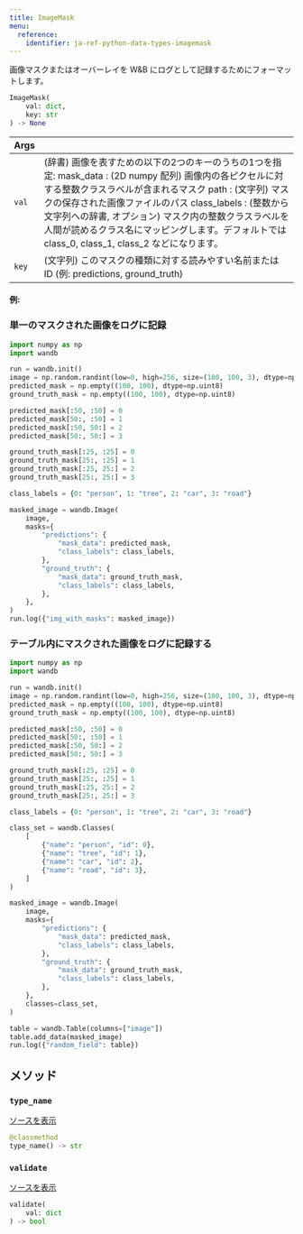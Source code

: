 ---
title: ImageMask
menu:
  reference:
    identifier: ja-ref-python-data-types-imagemask
---

<Card title="View the source code" href="https://www.github.com/wandb/wandb/tree/637bddf198525810add5804059001b1b319d6ad1/wandb/sdk/data_types/helper_types/image_mask.py#L18-L247" icon="github"/>

画像マスクまたはオーバーレイを W&B にログとして記録するためにフォーマットします。

```python
ImageMask(
    val: dict,
    key: str
) -> None
```

| Args |  |
| :--- | :--- |
| `val` | (辞書) 画像を表すための以下の2つのキーのうちの1つを指定: mask_data : (2D numpy 配列) 画像内の各ピクセルに対する整数クラスラベルが含まれるマスク path : (文字列) マスクの保存された画像ファイルのパス class_labels : (整数から文字列への辞書, オプション) マスク内の整数クラスラベルを人間が読めるクラス名にマッピングします。デフォルトでは class_0, class_1, class_2 などになります。 |
| `key` | (文字列) このマスクの種類に対する読みやすい名前または ID (例: predictions, ground_truth) |

#### 例:

### 単一のマスクされた画像をログに記録

```python
import numpy as np
import wandb

run = wandb.init()
image = np.random.randint(low=0, high=256, size=(100, 100, 3), dtype=np.uint8)
predicted_mask = np.empty((100, 100), dtype=np.uint8)
ground_truth_mask = np.empty((100, 100), dtype=np.uint8)

predicted_mask[:50, :50] = 0
predicted_mask[50:, :50] = 1
predicted_mask[:50, 50:] = 2
predicted_mask[50:, 50:] = 3

ground_truth_mask[:25, :25] = 0
ground_truth_mask[25:, :25] = 1
ground_truth_mask[:25, 25:] = 2
ground_truth_mask[25:, 25:] = 3

class_labels = {0: "person", 1: "tree", 2: "car", 3: "road"}

masked_image = wandb.Image(
    image,
    masks={
        "predictions": {
            "mask_data": predicted_mask,
            "class_labels": class_labels,
        },
        "ground_truth": {
            "mask_data": ground_truth_mask,
            "class_labels": class_labels,
        },
    },
)
run.log({"img_with_masks": masked_image})
```

### テーブル内にマスクされた画像をログに記録する

```python
import numpy as np
import wandb

run = wandb.init()
image = np.random.randint(low=0, high=256, size=(100, 100, 3), dtype=np.uint8)
predicted_mask = np.empty((100, 100), dtype=np.uint8)
ground_truth_mask = np.empty((100, 100), dtype=np.uint8)

predicted_mask[:50, :50] = 0
predicted_mask[50:, :50] = 1
predicted_mask[:50, 50:] = 2
predicted_mask[50:, 50:] = 3

ground_truth_mask[:25, :25] = 0
ground_truth_mask[25:, :25] = 1
ground_truth_mask[:25, 25:] = 2
ground_truth_mask[25:, 25:] = 3

class_labels = {0: "person", 1: "tree", 2: "car", 3: "road"}

class_set = wandb.Classes(
    [
        {"name": "person", "id": 0},
        {"name": "tree", "id": 1},
        {"name": "car", "id": 2},
        {"name": "road", "id": 3},
    ]
)

masked_image = wandb.Image(
    image,
    masks={
        "predictions": {
            "mask_data": predicted_mask,
            "class_labels": class_labels,
        },
        "ground_truth": {
            "mask_data": ground_truth_mask,
            "class_labels": class_labels,
        },
    },
    classes=class_set,
)

table = wandb.Table(columns=["image"])
table.add_data(masked_image)
run.log({"random_field": table})
```

## メソッド

### `type_name`

[ソースを表示](https://www.github.com/wandb/wandb/tree/637bddf198525810add5804059001b1b319d6ad1/wandb/sdk/data_types/helper_types/image_mask.py#L219-L221)

```python
@classmethod
type_name() -> str
```

### `validate`

[ソースを表示](https://www.github.com/wandb/wandb/tree/637bddf198525810add5804059001b1b319d6ad1/wandb/sdk/data_types/helper_types/image_mask.py#L223-L247)

```python
validate(
    val: dict
) -> bool
```